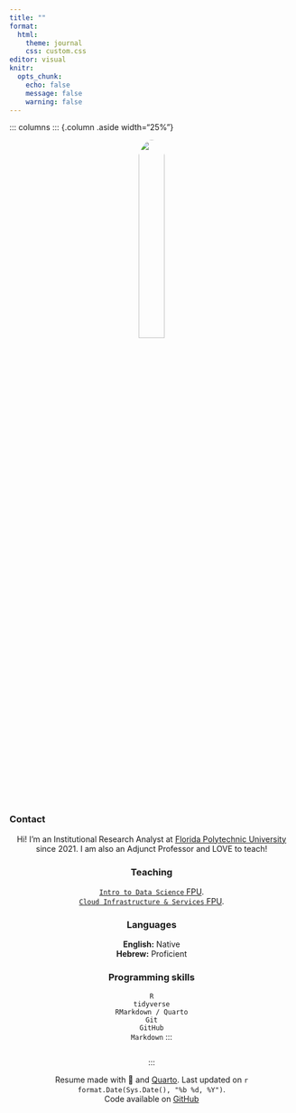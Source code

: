 ```yaml
---
title: ""
format: 
  html:
    theme: journal
    css: custom.css
editor: visual
knitr:
  opts_chunk: 
    echo: false
    message: false
    warning: false
---
```


<!-- Sidebar -->

::: columns ::: {.column .aside width="25%"}

<center><a href='https://orelyoshia.github.io/' target='_blank'> ![](images/oy_headshot.jfif){width="30%" style="border-radius: 50%;"}</center>

</a>

### Contact

<center>

<span style="font-size: 1.5em;"> <a href='https://orelyoshia.github.io/' target='_blank'><i class="fa fa-home"></i></a> <a href='https://github.com/orelyoshia' target='_blank'><i class="fa-brands fa-github"></i></a> <a href='mailto:orelyoshia11@gmail.com'><i class="fa fa-envelope"></i></a>

</span>

Hi! I'm an Institutional Research Analyst at [Florida Polytechnic University](https://floridapoly.edu/) since 2021. I am also an Adjunct Professor and LOVE to teach!

### Teaching

<i class="fas fa-chalkboard-teacher"></i> [`Intro to Data Science` FPU](http://floridapolytechnic.catalog.acalog.com/preview_program.php?catoid=26&poid=1126). <br> <i class="fas fa-chalkboard-teacher"></i> [`Cloud Infrastructure & Services` FPU](http://floridapolytechnic.catalog.acalog.com/preview_program.php?catoid=26&poid=1126).

### Languages

**English:** Native <br> **Hebrew:** Proficient

### Programming skills

<i class="fab fa-r-project"></i> `R` <br> <i class="fa fa-area-chart" aria-hidden="true"></i> `tidyverse` <br> <i class="fab fa-markdown"></i> `RMarkdown / Quarto` <br> <i class="fas fa-code-branch"></i> `Git` <br> <i class="fab fa-github"></i> `GitHub` <br> <i class="fab fa-markdown"></i> `Markdown` :::

::: {.column width="5%"}
:::

::: {.column width="70%"}
<!-- Functions -->
:::

:::

<!-- footer -->

<p class="footer">

Resume made with 💜 and [Quarto](https://quarto.org/). Last updated on `r format.Date(Sys.Date(), "%b %d, %Y")`. <br> Code available on <i class="fa-brands fa-github"></i> [GitHub](https://github.com/orelyoshia/)

</p>

```{=html}
<script src="https://kit.fontawesome.com/1bb720cc6f.js" crossorigin="anonymous"></script>
```
